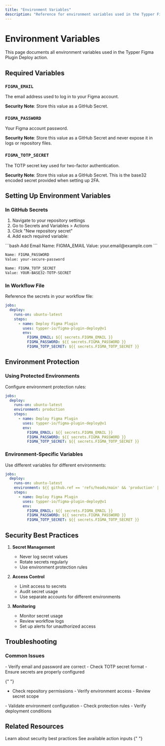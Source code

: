 ```yaml
---
title: "Environment Variables"
description: "Reference for environment variables used in the Typper Figma Plugin Deploy action"
---
```


# Environment Variables

This page documents all environment variables used in the Typper Figma Plugin Deploy action.

## Required Variables

### `FIGMA_EMAIL`

<ParamField query="FIGMA_EMAIL" type="string" required>
  The email address used to log in to your Figma account.
</ParamField>

**Security Note**: Store this value as a GitHub Secret.

### `FIGMA_PASSWORD`

<ParamField query="FIGMA_PASSWORD" type="string" required>
  Your Figma account password.
</ParamField>

**Security Note**: Store this value as a GitHub Secret and never expose it in logs or repository files.

### `FIGMA_TOTP_SECRET`

<ParamField query="FIGMA_TOTP_SECRET" type="string" required>
  The TOTP secret key used for two-factor authentication.
</ParamField>

**Security Note**: Store this value as a GitHub Secret. This is the base32 encoded secret provided when setting up 2FA.

## Setting Up Environment Variables

### In GitHub Secrets

1. Navigate to your repository settings
2. Go to Secrets and Variables > Actions
3. Click "New repository secret"
4. Add each required variable:

<CodeGroup>
```bash Add Email
Name: FIGMA_EMAIL
Value: your.email@example.com
```

```bash Add Password
Name: FIGMA_PASSWORD
Value: your-secure-password
```

```bash Add TOTP
Name: FIGMA_TOTP_SECRET
Value: YOUR-BASE32-TOTP-SECRET
```

</CodeGroup>

### In Workflow File

Reference the secrets in your workflow file:

```yaml
jobs:
  deploy:
    runs-on: ubuntu-latest
    steps:
      - name: Deploy Figma Plugin
        uses: typper-io/figma-plugin-deploy@v1
        env:
          FIGMA_EMAIL: ${{ secrets.FIGMA_EMAIL }}
          FIGMA_PASSWORD: ${{ secrets.FIGMA_PASSWORD }}
          FIGMA_TOTP_SECRET: ${{ secrets.FIGMA_TOTP_SECRET }}
```

## Environment Protection

### Using Protected Environments

Configure environment protection rules:

```yaml
jobs:
  deploy:
    runs-on: ubuntu-latest
    environment: production
    steps:
      - name: Deploy Figma Plugin
        uses: typper-io/figma-plugin-deploy@v1
        env:
          FIGMA_EMAIL: ${{ secrets.FIGMA_EMAIL }}
          FIGMA_PASSWORD: ${{ secrets.FIGMA_PASSWORD }}
          FIGMA_TOTP_SECRET: ${{ secrets.FIGMA_TOTP_SECRET }}
```

### Environment-Specific Variables

Use different variables for different environments:

```yaml
jobs:
  deploy:
    runs-on: ubuntu-latest
    environment: ${{ github.ref == 'refs/heads/main' && 'production' || 'staging' }}
    steps:
      - name: Deploy Figma Plugin
        uses: typper-io/figma-plugin-deploy@v1
        env:
          FIGMA_EMAIL: ${{ secrets.FIGMA_EMAIL }}
          FIGMA_PASSWORD: ${{ secrets.FIGMA_PASSWORD }}
          FIGMA_TOTP_SECRET: ${{ secrets.FIGMA_TOTP_SECRET }}
```

## Security Best Practices

1. **Secret Management**

   - Never log secret values
   - Rotate secrets regularly
   - Use environment protection rules

2. **Access Control**

   - Limit access to secrets
   - Audit secret usage
   - Use separate accounts for different environments

3. **Monitoring**
   - Monitor secret usage
   - Review workflow logs
   - Set up alerts for unauthorized access

## Troubleshooting

### Common Issues

<AccordionGroup>
  <Accordion title="Authentication Failures">
    - Verify email and password are correct - Check TOTP secret format - Ensure
    secrets are properly configured
  </Accordion>

{" "}
<Accordion title="Secret Access Issues">
  - Check repository permissions - Verify environment access - Review secret
  scope
</Accordion>

  <Accordion title="Environment Problems">
    - Validate environment configuration - Check protection rules - Verify
    deployment conditions
  </Accordion>
</AccordionGroup>

## Related Resources

<CardGroup cols={2}>
  <Card title="Security Guide" icon="shield" href="/guides/security">
    Learn about security best practices
  </Card>
  <Card title="Action Inputs" icon="code" href="/api-reference/inputs">
    See available action inputs
  </Card>
</CardGroup>{" "}

